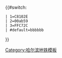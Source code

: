 {{#switch:{{{1}}}
 | 1=C8102E
 | 2=00ab59
 | 3=FFC72C
 | #default=bbbbbb
}}<noinclude>
{{Documentation}}
[[Category:哈尔滨地铁模板]]
</noinclude>